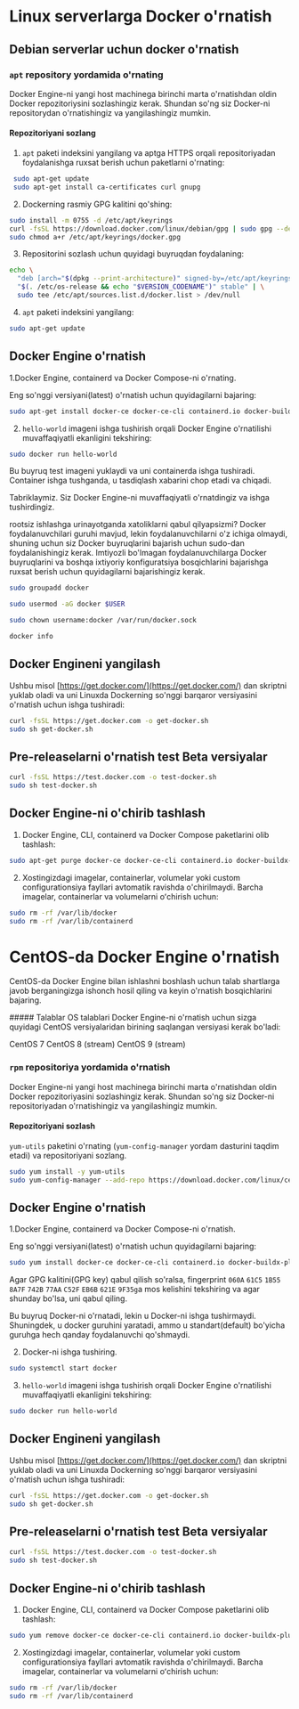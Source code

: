 
# Linux serverlarga Docker o'rnatish

## Debian serverlar uchun docker o'rnatish


### `apt` repository yordamida o'rnating
Docker Engine-ni yangi host machinega birinchi marta o'rnatishdan oldin Docker repozitoriysini sozlashingiz kerak. Shundan so'ng siz Docker-ni repositorydan o'rnatishingiz va yangilashingiz mumkin.

#### Repozitoriyani sozlang

1. `apt` paketi indeksini yangilang va aptga HTTPS orqali repositoriyadan foydalanishga ruxsat berish uchun paketlarni o'rnating:

```bash
 sudo apt-get update
 sudo apt-get install ca-certificates curl gnupg
 ```

2. Dockerning rasmiy GPG kalitini qo'shing:

```bash
sudo install -m 0755 -d /etc/apt/keyrings
curl -fsSL https://download.docker.com/linux/debian/gpg | sudo gpg --dearmor -o /etc/apt/keyrings/docker.gpg
sudo chmod a+r /etc/apt/keyrings/docker.gpg
```
3. Repositorini sozlash uchun quyidagi buyruqdan foydalaning:

```bash
echo \
  "deb [arch="$(dpkg --print-architecture)" signed-by=/etc/apt/keyrings/docker.gpg] https://download.docker.com/linux/debian \
  "$(. /etc/os-release && echo "$VERSION_CODENAME")" stable" | \
  sudo tee /etc/apt/sources.list.d/docker.list > /dev/null

```

4. `apt` paketi indeksini yangilang:

```bash
sudo apt-get update
```

## Docker Engine o'rnatish

1.Docker Engine, containerd va Docker Compose-ni o'rnating.

Eng so'nggi versiyani(latest) o'rnatish uchun quyidagilarni bajaring:

```bash
sudo apt-get install docker-ce docker-ce-cli containerd.io docker-buildx-plugin docker-compose-plugin
```
2.  `hello-world` imageni ishga tushirish orqali Docker Engine o'rnatilishi muvaffaqiyatli ekanligini tekshiring:

```bash
sudo docker run hello-world
```

Bu buyruq test imageni yuklaydi va uni containerda ishga tushiradi. Container ishga tushganda, u tasdiqlash xabarini chop etadi va chiqadi.

Tabriklaymiz. Siz Docker Engine-ni muvaffaqiyatli o'rnatdingiz va ishga tushirdingiz.

<Callout type="info" emoji="">

rootsiz ishlashga urinayotganda xatoliklarni qabul qilyapsizmi?
Docker foydalanuvchilari guruhi mavjud, lekin foydalanuvchilarni o'z ichiga olmaydi, shuning uchun siz Docker buyruqlarini bajarish uchun sudo-dan foydalanishingiz kerak. Imtiyozli bo'lmagan foydalanuvchilarga Docker buyruqlarini va boshqa ixtiyoriy konfiguratsiya bosqichlarini bajarishga ruxsat berish uchun quyidagilarni bajarishingiz kerak.

```bash
sudo groupadd docker

sudo usermod -aG docker $USER

sudo chown username:docker /var/run/docker.sock

docker info
```
</Callout>

## Docker Engineni yangilash

Ushbu misol [https://get.docker.com/](https://get.docker.com/) dan skriptni yuklab oladi va uni Linuxda Dockerning so'nggi barqaror versiyasini o'rnatish uchun ishga tushiradi:

```bash
curl -fsSL https://get.docker.com -o get-docker.sh
sudo sh get-docker.sh
```

## Pre-releaselarni o'rnatish test Beta versiyalar

```bash
curl -fsSL https://test.docker.com -o test-docker.sh
sudo sh test-docker.sh
```

## Docker Engine-ni o'chirib tashlash
1. Docker Engine, CLI, containerd va Docker Compose paketlarini olib tashlash:

```bash
sudo apt-get purge docker-ce docker-ce-cli containerd.io docker-buildx-plugin docker-compose-plugin docker-ce-rootless-extras
```
2. Xostingizdagi imagelar, containerlar, volumelar yoki custom configurationsiya fayllari avtomatik ravishda o'chirilmaydi. Barcha imagelar, containerlar va volumelarni oʻchirish uchun:

```bash
sudo rm -rf /var/lib/docker
sudo rm -rf /var/lib/containerd
```

# CentOS-da Docker Engine o'rnatish
CentOS-da Docker Engine bilan ishlashni boshlash uchun talab shartlarga javob berganingizga ishonch hosil qiling va keyin o'rnatish bosqichlarini bajaring.

<Callout type="info" emoji="">
##### Talablar
OS talablari
Docker Engine-ni o'rnatish uchun sizga quyidagi CentOS versiyalaridan birining saqlangan versiyasi kerak bo'ladi:

CentOS 7
CentOS 8 (stream)
CentOS 9 (stream)

</Callout>

### `rpm` repositoriya yordamida o'rnatish
Docker Engine-ni yangi host machinega birinchi marta o'rnatishdan oldin Docker repozitoriyasini sozlashingiz kerak. Shundan so'ng siz Docker-ni repositoriyadan o'rnatishingiz va yangilashingiz mumkin.

#### Repozitoriyani sozlash
`yum-utils` paketini o'rnating (`yum-config-manager` yordam dasturini taqdim etadi) va repositoriyani sozlang.

```bash
sudo yum install -y yum-utils
sudo yum-config-manager --add-repo https://download.docker.com/linux/centos/docker-ce.repo
```

## Docker Engine o'rnatish

1.Docker Engine, containerd va Docker Compose-ni o'rnatish.

Eng so'nggi versiyani(latest) o'rnatish uchun quyidagilarni bajaring:

```bash
sudo yum install docker-ce docker-ce-cli containerd.io docker-buildx-plugin docker-compose-plugin
```

Agar GPG kalitini(GPG key) qabul qilish so'ralsa, fingerprint `060A` `61C5` `1B55` `8A7F` `742B`  `77AA` `C52F` `EB6B` `621E` `9F35g`a mos kelishini tekshiring va agar shunday bo'lsa, uni qabul qiling.

Bu buyruq Docker-ni o'rnatadi, lekin u Docker-ni ishga tushirmaydi. Shuningdek, u docker guruhini yaratadi, ammo u standart(default) bo'yicha guruhga hech qanday foydalanuvchi qo'shmaydi.

2. Docker-ni ishga tushiring.

```bash
sudo systemctl start docker
```

3. `hello-world` imageni ishga tushirish orqali Docker Engine o'rnatilishi muvaffaqiyatli ekanligini tekshiring:

```bash
sudo docker run hello-world
```

## Docker Engineni yangilash

Ushbu misol [https://get.docker.com/](https://get.docker.com/) dan skriptni yuklab oladi va uni Linuxda Dockerning so'nggi barqaror versiyasini o'rnatish uchun ishga tushiradi:

```bash
curl -fsSL https://get.docker.com -o get-docker.sh
sudo sh get-docker.sh
```

## Pre-releaselarni o'rnatish test Beta versiyalar

```bash
curl -fsSL https://test.docker.com -o test-docker.sh
sudo sh test-docker.sh
```

## Docker Engine-ni o'chirib tashlash
1. Docker Engine, CLI, containerd va Docker Compose paketlarini olib tashlash:

```bash
sudo yum remove docker-ce docker-ce-cli containerd.io docker-buildx-plugin docker-compose-plugin docker-ce-rootless-extras
```
2. Xostingizdagi imagelar, containerlar, volumelar yoki custom configurationsiya fayllari avtomatik ravishda o'chirilmaydi. Barcha imagelar, containerlar va volumelarni oʻchirish uchun:

```bash
sudo rm -rf /var/lib/docker
sudo rm -rf /var/lib/containerd
```